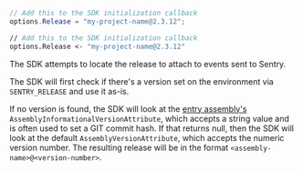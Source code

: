 ```csharp {tabTitle:C#}
// Add this to the SDK initialization callback
options.Release = "my-project-name@2.3.12";
```

```fsharp {tabTitle:F#}
// Add this to the SDK initialization callback
options.Release <- "my-project-name@2.3.12"
```

The SDK attempts to locate the release to attach to events sent to Sentry.

The SDK will first check if there's a version set on the environment via `SENTRY_RELEASE` and use it as-is.

If no version is found, the SDK will look at the [entry assembly's](<https://msdn.microsoft.com/en-us/library/system.reflection.assembly.getentryassembly(v=vs.110).aspx>) `AssemblyInformationalVersionAttribute`, which accepts a string value and is often used to set a GIT commit hash. If that returns null, then the SDK will look at the default `AssemblyVersionAttribute`, which accepts the numeric version number. The resulting release will be in the format `<assembly-name>@<version-number>`.
